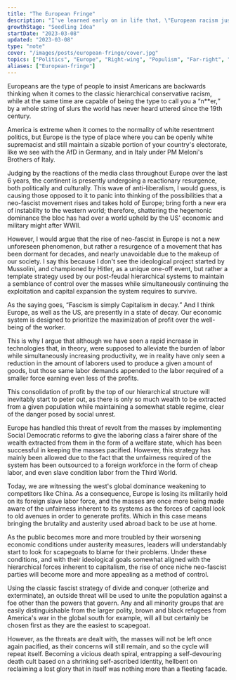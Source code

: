 ```yaml
---
title: "The European Fringe"
description: "I've learned early on in life that, \"European racism just hits different,\" from the racism here in the States."
growthStage: "Seedling Idea"
startDate: "2023-03-08"
updated: "2023-03-08"
type: "note"
cover: "/images/posts/european-fringe/cover.jpg"
topics: ["Politics", "Europe", "Right-wing", "Populism", "Far-right", "Fascism", "Neoliberalism"]
aliases: ["European-fringe"]
---
```



[//]: # (<ImageLink href="#">)

[//]: # (  <ImageFrame)

[//]: # (    alt="")

[//]: # (    src="#")

[//]: # (  />)

[//]: # (</ImageLink>)

<IntroParagraph >
  Europeans are the type of people to insist Americans are backwards thinking when it comes to the classic hierarchical conservative racism, while at the same time are capable of being the type to
  call you a <q >n**er,</q> by a whole string of slurs the world has never heard uttered since the 19th century.
</IntroParagraph >


America is extreme when it comes to the normality of white resentment politics, but Europe is the type of place where you can be openly white supremacist and still maintain a sizable portion of
your country's electorate, like we see with the AfD in Germany, and in Italy under PM Meloni's Brothers of Italy.

Judging by the reactions of the media class throughout Europe over the last 6 years, the continent is presently undergoing a reactionary resurgence, both politically and culturally. This wave of
anti-liberalism, I would guess, is causing those opposed to it to panic into thinking of the possibilities that a neo-fascist movement rises and takes hold of Europe; bring forth a new era of instability to the western world; therefore, shattering the hegemonic dominance the bloc has had over a world upheld by the US' economic and military might after WWII.

However, I would argue that the rise of neo-fascist in Europe is not a new unforeseen phenomenon, but rather a resurgence of a movement that has been dormant for decades, and nearly unavoidable due to the makeup of our society. I say this because I don't see the ideological project started by Mussolini, and championed by Hitler, as a unique one-off event, but rather a template strategy used by our post-feudal hierarchical systems to maintain a semblance of control over the masses while simultaneously continuing the exploitation and capital expansion the system requires to survive.

As the saying goes, <q >Fascism is simply Capitalism in decay.</q> And I think Europe, as well as the US, are presently in a state of decay. Our economic system is designed to prioritize the
maximization of profit over the well-being of the worker.

This is why I argue that although we have seen a rapid increase in technologies that, in theory, were supposed to alleviate the burden of labor while simultaneously increasing productivity, we in reality have only seen a reduction in the amount of laborers used to produce a given amount of goods, but those same labor demands appended to the labor required of a smaller force earning even less of the profits.

This consolidation of profit by the top of our hierarchical structure will inevitably start to peter out, as there is only so much wealth to be extracted from a given population while maintaining a somewhat stable regime, clear of the danger posed by social unrest.

Europe has handled this threat of revolt from the masses by implementing Social Democratic reforms to give the laboring class a fairer share of the wealth extracted from them in the form of a welfare state, which has been successful in keeping the masses pacified. However, this strategy has mainly been allowed due to the fact that the unfairness required of the system has been outsourced to a foreign workforce in the form of cheap labor, and even slave condition labor from the Third World.

Today, we are witnessing the west's global dominance weakening to competitors like China. As a consequence, Europe is losing its militarily hold on its foreign slave labor force, and the masses
are once more being made aware of the unfairness inherent to its systems as the forces of capital look to old avenues in order to generate profits. Which in this case means bringing the brutality and austerity used abroad back to be use at home.

As the public becomes more and more troubled by their worsening economic conditions under austerity measures, leaders will understandably start to look for scapegoats to blame for their problems. Under these conditions, and with their ideological goals somewhat aligned with the hierarchical forces inherent to capitalism, the rise of once niche neo-fascist parties will become more and more appealing as a method of control.

Using the classic fascist strategy of divide and conquer (otherize and exterminate), an outside threat will be used to unite the population against a foe other than the powers that govern. Any and
all minority groups that are easily distinguishable from the larger polity, brown and black refugees from America's war in the global south for example, will all but certainly be chosen first as they are the easiest to scapegoat.

However, as the threats are dealt with, the masses will not be left once again pacified, as their concerns will still remain, and so the cycle will repeat itself. Becoming a vicious death spiral, entrapping a self-devouring death cult based on a shrinking self-ascribed identity, hellbent on reclaiming a lost glory that in itself was nothing more than a fleeting facade.



<InDevelopment />
